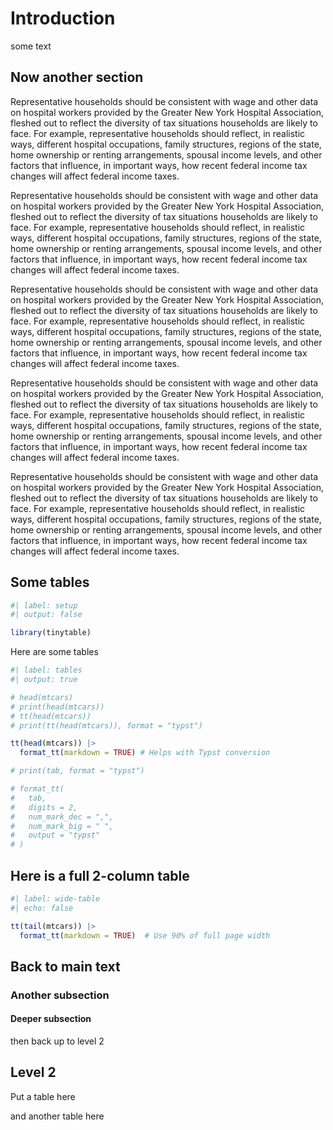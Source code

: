 <!-- report.qmd -->

```{=typst}
#title-page(
  [The Impact of Post-2024 Federal Income Tax Changes on Hospital Workers in New York],
  [Prepared for the Greater New York Hospital Association],
  [Don Boyd],
  [Boyd Research, LLC]
)
#toc-page()
#set page(columns: 2)
```

# Introduction

some text

## Now another section

Representative households should be consistent with wage and other data on hospital workers provided by the Greater New York Hospital Association, fleshed out to reflect the diversity of tax situations households are likely to face. For example, representative households should reflect, in realistic ways, different hospital occupations, family structures, regions of the state, home ownership or renting arrangements, spousal income levels, and other factors that influence, in important ways, how recent federal income tax changes will affect federal income taxes.

Representative households should be consistent with wage and other data on hospital workers provided by the Greater New York Hospital Association, fleshed out to reflect the diversity of tax situations households are likely to face. For example, representative households should reflect, in realistic ways, different hospital occupations, family structures, regions of the state, home ownership or renting arrangements, spousal income levels, and other factors that influence, in important ways, how recent federal income tax changes will affect federal income taxes.

Representative households should be consistent with wage and other data on hospital workers provided by the Greater New York Hospital Association, fleshed out to reflect the diversity of tax situations households are likely to face. For example, representative households should reflect, in realistic ways, different hospital occupations, family structures, regions of the state, home ownership or renting arrangements, spousal income levels, and other factors that influence, in important ways, how recent federal income tax changes will affect federal income taxes.

Representative households should be consistent with wage and other data on hospital workers provided by the Greater New York Hospital Association, fleshed out to reflect the diversity of tax situations households are likely to face. For example, representative households should reflect, in realistic ways, different hospital occupations, family structures, regions of the state, home ownership or renting arrangements, spousal income levels, and other factors that influence, in important ways, how recent federal income tax changes will affect federal income taxes.

Representative households should be consistent with wage and other data on hospital workers provided by the Greater New York Hospital Association, fleshed out to reflect the diversity of tax situations households are likely to face. For example, representative households should reflect, in realistic ways, different hospital occupations, family structures, regions of the state, home ownership or renting arrangements, spousal income levels, and other factors that influence, in important ways, how recent federal income tax changes will affect federal income taxes.

## Some tables

```r
#| label: setup
#| output: false

library(tinytable)


```

Here are some tables

```r
#| label: tables
#| output: true

# head(mtcars)
# print(head(mtcars))
# tt(head(mtcars))
# print(tt(head(mtcars)), format = "typst")

tt(head(mtcars)) |>
  format_tt(markdown = TRUE) # Helps with Typst conversion

# print(tab, format = "typst")

# format_tt(
#   tab,
#   digits = 2,
#   num_mark_dec = ",",
#   num_mark_big = " ",
#   output = "typst"
# )

```
## Here is a full 2-column table

```{=typst}
#set page(columns: 1)
```
```r
#| label: wide-table
#| echo: false

tt(tail(mtcars)) |>
  format_tt(markdown = TRUE)  # Use 90% of full page width
```

```{=typst}
#set page(columns: 2)
```

## Back to main text

### Another subsection

#### Deeper subsection

then back up to level 2

## Level 2

Put a table here

```{=typst}
#table(
  columns: 4,
  table.header[Col 1][Col 2][Col 3][Col 4],
  [Row 1, Cell 1], [Row 1, Cell 2], [Row 1, Cell 3], [Row 1, Cell 4],
  [Row 2, Cell 1], [Row 2, Cell 2], [Row 2, Cell 3], [Row 2, Cell 4],
  // ... more rows of 4 cells
)

```

and another table here

```{=typst}
#let row2 = ([Row 2, Cell 1. This row uses a variable for each cell.],
             [Row 2, Cell 2. Edit as needed.],
             [Row 2, Cell 3. You can put paragraphs or sentences.],
             [Row 2, Cell 4. Variable example ends.])

#let cell_3_2 = [This is Row 3, Cell 2. Only this cell uses a variable.]

#table(
  columns: 4,
  table.header[Column 1][Column 2][Column 3][Column 4],
  [Row 1, Cell 1], [Row 1, Cell 2], [Row 1, Cell 3], [Row 1, Cell 4],
  ..row2,
  [Row 3, Cell 1], cell_3_2, [Row 3, Cell 3], [Row 3, Cell 4]
)

```

<!-- ```{=typst}
#colbreak()
#bibliography("references.bib", full: true, style: "apa")
``` -->

<!-- harvard-cite-them-right, ieee -->

```{=typst}
#pagebreak()
#set page(columns: 1)
```

```{=typst}
#bibliography("references.bib", title: "References", style: "apa", full: true)
```